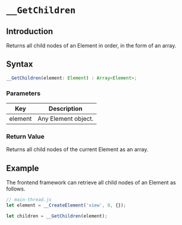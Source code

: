 # `__GetChildren`

## Introduction

Returns all child nodes of an Element in order, in the form of an array.

## Syntax

```jsx
__GetChildren(element: Element) : Array<Element>;
```

### Parameters

|   Key   | Description         |
| :-----: | ------------------- |
| element | Any Element object. |

### Return Value

Returns all child nodes of the current Element as an array.

## Example

The frontend framework can retrieve all child nodes of an Element as follows.

```jsx
// main-thread.js
let element = __CreateElement('view', 0, {});

let children = __GetChildren(element);
```
